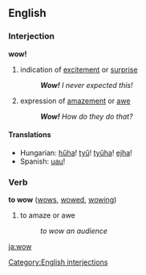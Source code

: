 ==English==
===Interjection===
'''wow!'''

# indication of [[excite]]ment or [[surprise]]
#: '''''Wow!''' I never expected this!''
# expression of [[amaze]]ment or [[awe]]
#: '''''Wow!''' How do they do that?''

====Translations====
*Hungarian: [[hűha]]! [[tyű]]! [[tyűha]]! [[ejha]]!
*Spanish: [[uau]]!

===Verb===
'''to wow''' ([[wows]], [[wowed]], [[wowing]])

# to amaze or awe
#: ''to wow an audience''

[[Category:English interjections]]

[[ja:wow]]